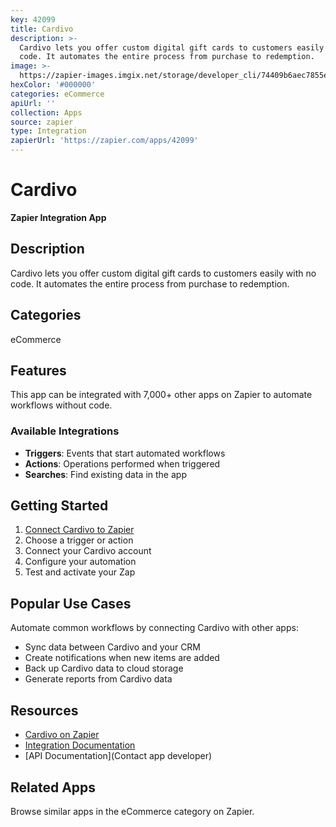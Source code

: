 ```yaml
---
key: 42099
title: Cardivo
description: >-
  Cardivo lets you offer custom digital gift cards to customers easily with no
  code. It automates the entire process from purchase to redemption.
image: >-
  https://zapier-images.imgix.net/storage/developer_cli/74409b6aec7855e80f3a31386596f0ee.png?auto=format%2Ccompress&ixlib=python-3.0.0&q=50
hexColor: '#000000'
categories: eCommerce
apiUrl: ''
collection: Apps
source: zapier
type: Integration
zapierUrl: 'https://zapier.com/apps/42099'
---
```

# Cardivo

**Zapier Integration App**

## Description

Cardivo lets you offer custom digital gift cards to customers easily with no code. It automates the entire process from purchase to redemption.

## Categories

eCommerce

## Features

This app can be integrated with 7,000+ other apps on Zapier to automate workflows without code.

### Available Integrations

- **Triggers**: Events that start automated workflows
- **Actions**: Operations performed when triggered
- **Searches**: Find existing data in the app

## Getting Started

1. [Connect Cardivo to Zapier](https://zapier.com/apps/42099)
2. Choose a trigger or action
3. Connect your Cardivo account
4. Configure your automation
5. Test and activate your Zap

## Popular Use Cases

Automate common workflows by connecting Cardivo with other apps:

- Sync data between Cardivo and your CRM
- Create notifications when new items are added
- Back up Cardivo data to cloud storage
- Generate reports from Cardivo data

## Resources

- [Cardivo on Zapier](https://zapier.com/apps/42099)
- [Integration Documentation](https://zapier.com/apps/42099/integrations)
- [API Documentation](Contact app developer)

## Related Apps

Browse similar apps in the eCommerce category on Zapier.
